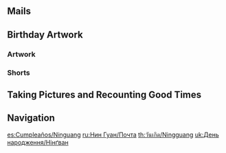 {{BirthdayIntro|Ningguang}}

==Mails==
{{Mails by Category Table|Ningguang Birthday Mails|noheader=1}}

==Birthday Artwork==
===Artwork===
{{Artwork by Category Table
|Character Birthday Artwork
|category = Ningguang Birthday Artwork
|header = Ningguang's Birthday Artwork
}}

===Shorts===
{{Artwork by Category Table
|Character Shorts
|category = Ningguang Birthday Artwork
|header = Ningguang's Birthday Shorts
}}

==Taking Pictures and Recounting Good Times==
{{Transclude|Taking Pictures and Recounting Good Times/Story/Ningguang|Stories|main=1|top=1}}

==Navigation==
{{Character Navbox|prelink=1|link type=Birthday}}

[[es:Cumpleaños/Ninguang]]
[[ru:Нин Гуан/Почта]]
[[th:วันเกิด/Ningguang]]
[[uk:День народження/Нінґван]]